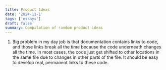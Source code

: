 ```yaml
---
title: Product Ideas
date: '2024-11-1'
tags: ['essays']
draft: false
summary: Compilation of random product ideas
---
```


1. Big problem in my day job is that documentation contains links to code, and those links break all the time because the code underneath changes all the time. In most cases, the code just get shifted to other locations in the same file due to changes in other parts of the file. It should be easy to develop real, permanent links to these code. 